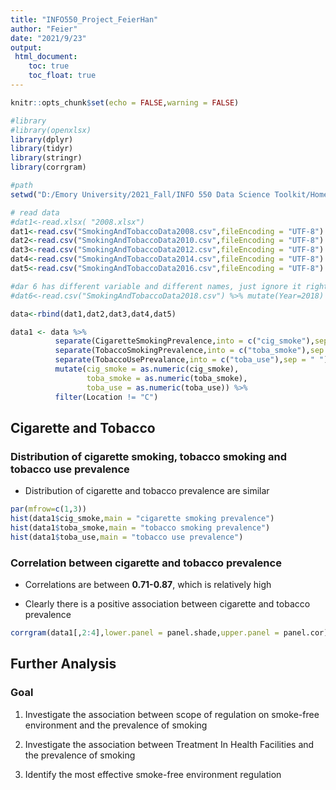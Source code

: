 ---
title: "INFO550_Project_FeierHan"
author: "Feier"
date: "2021/9/23"
output: 
 html_document:
    toc: true
    toc_float: true
---

```{r setup, include=FALSE}
knitr::opts_chunk$set(echo = FALSE,warning = FALSE)
```

```{r}
#library
#library(openxlsx)
library(dplyr)
library(tidyr)
library(stringr)
library(corrgram)

#path
setwd("D:/Emory University/2021_Fall/INFO 550 Data Science Toolkit/Homework")
```

```{r}
# read data
#dat1<-read.xlsx( "2008.xlsx")
dat1<-read.csv("SmokingAndTobaccoData2008.csv",fileEncoding = "UTF-8") %>% mutate(Year=2008)
dat2<-read.csv("SmokingAndTobaccoData2010.csv",fileEncoding = "UTF-8") %>% mutate(Year=2010)
dat3<-read.csv("SmokingAndTobaccoData2012.csv",fileEncoding = "UTF-8") %>% mutate(Year=2012)
dat4<-read.csv("SmokingAndTobaccoData2014.csv",fileEncoding = "UTF-8") %>% mutate(Year=2014)
dat5<-read.csv("SmokingAndTobaccoData2016.csv",fileEncoding = "UTF-8") %>% mutate(Year=2016)

#dar 6 has different variable and different names, just ignore it right now
#dat6<-read.csv("SmokingAndTobaccoData2018.csv") %>% mutate(Year=2018)

```

```{r}

data<-rbind(dat1,dat2,dat3,dat4,dat5)

```

```{r}
data1 <- data %>%
          separate(CigaretteSmokingPrevalence,into = c("cig_smoke"),sep = " ") %>%
          separate(TobaccoSmokingPrevalence,into = c("toba_smoke"),sep = " ") %>%
          separate(TobaccoUsePrevalance,into = c("toba_use"),sep = " ") %>%
          mutate(cig_smoke = as.numeric(cig_smoke),
                 toba_smoke = as.numeric(toba_smoke),
                 toba_use = as.numeric(toba_use)) %>%
          filter(Location != "C")
```

## Cigarette and Tobacco

### Distribution of cigarette smoking, tobacco smoking and tobacco use prevalence

-   Distribution of cigarette and tobacco prevalence are similar

```{r}
par(mfrow=c(1,3))
hist(data1$cig_smoke,main = "cigarette smoking prevalence")
hist(data1$toba_smoke,main = "tobacco smoking prevalence")
hist(data1$toba_use,main = "tobacco use prevalence")

```

### Correlation between cigarette and tobacco prevalence

-   Correlations are between **0.71-0.87**, which is relatively high

-   Clearly there is a positive association between cigarette and tobacco prevalence

```{r}

corrgram(data1[,2:4],lower.panel = panel.shade,upper.panel = panel.cor)
```

## Further Analysis

### Goal

1.  Investigate the association between scope of regulation on smoke-free environment and the prevalence of smoking

2.  Investigate the association between Treatment In Health Facilities and the prevalence of smoking

3.  Identify the most effective smoke-free environment regulation
